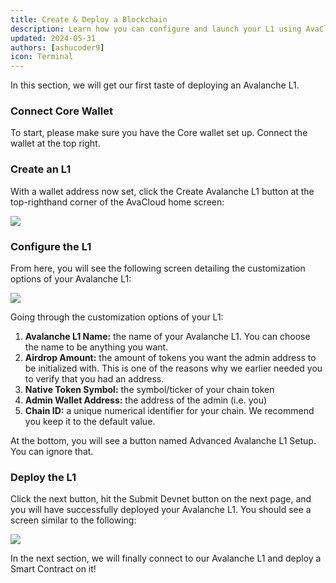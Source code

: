 ```yaml
---
title: Create & Deploy a Blockchain
description: Learn how you can configure and launch your L1 using AvaCloud.
updated: 2024-05-31
authors: [ashucoder9]
icon: Terminal
---
```



In this section, we will get our first taste of deploying an <GlossaryTerm>Avalanche L1</GlossaryTerm>. 

<Steps>
<Step>

### Connect Core Wallet

To start, please make sure you have the Core wallet set up. Connect the wallet at the top right.

</Step>
<Step>

### Create an L1

With a wallet address now set, click the Create Avalanche L1 button at the top-righthand corner of the AvaCloud home screen:

![](/course-images/avalanche-fundamentals/21.png)

</Step>
<Step>

### Configure the L1

From here, you will see the following screen detailing the customization options of your Avalanche L1:

![](/course-images/avalanche-fundamentals/22.png)

Going through the customization options of your L1:

1. **Avalanche L1 Name:** the name of your Avalanche L1. You can choose the name to be anything you want.
2. **Airdrop Amount:** the amount of tokens you want the admin address to be initialized with. This is one of the reasons why we earlier needed you to verify that you had an address.
3. **Native Token Symbol:** the symbol/ticker of your chain token
4. **Admin Wallet Address:** the address of the admin (i.e. you)
5. **Chain ID:** a unique numerical identifier for your chain. We recommend you keep it to the default value.

At the bottom, you will see a button named Advanced Avalanche L1 Setup. You can ignore that.

</Step>
<Step>

### Deploy the L1

Click the next button, hit the Submit Devnet button on the next page, and you will have successfully deployed your Avalanche L1. You should see a screen similar to the following:

![](/course-images/avalanche-fundamentals/23.png)

</Step>
</Steps>

In the next section, we will finally connect to our Avalanche L1 and deploy a <GlossaryTerm>Smart Contract</GlossaryTerm> on it!
